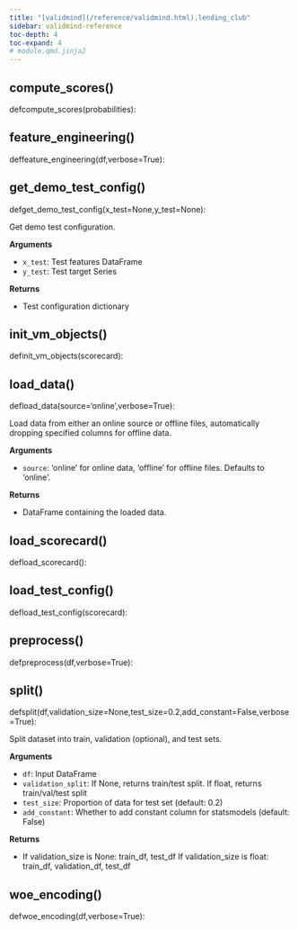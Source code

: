 ```yaml
---
title: "[validmind](/reference/validmind.html).lending_club"
sidebar: validmind-reference
toc-depth: 4
toc-expand: 4
# module.qmd.jinja2
---
```


<!-- function.qmd.jinja2 -->

## compute_scores[()]{.muted}

<!-- signatures.jinja2 -->

::: {.signature}

<span class="kw">def</span><span class="name">compute_scores</span>(<span class="params"><span class="n">probabilities</span></span>):

:::

<!-- function.qmd.jinja2 -->

## feature_engineering[()]{.muted}

<!-- signatures.jinja2 -->

::: {.signature}

<span class="kw">def</span><span class="name">feature_engineering</span>(<span class="params"><span class="n">df</span><span class="muted">,</span></span><span class="params"><span class="n">verbose</span><span class="o">=</span><span class="kc">True</span></span>):

:::

<!-- function.qmd.jinja2 -->

## get_demo_test_config[()]{.muted}

<!-- signatures.jinja2 -->

::: {.signature}

<span class="kw">def</span><span class="name">get_demo_test_config</span>(<span class="params"><span class="n">x_test</span><span class="o">=</span><span class="kc">None</span><span class="muted">,</span></span><span class="params"><span class="n">y_test</span><span class="o">=</span><span class="kc">None</span></span>):

:::

<!-- docstring.jinja2 -->

Get demo test configuration.

**Arguments**

- `x_test`: Test features DataFrame
- `y_test`: Test target Series

**Returns**

- Test configuration dictionary

<!-- function.qmd.jinja2 -->

## init_vm_objects[()]{.muted}

<!-- signatures.jinja2 -->

::: {.signature}

<span class="kw">def</span><span class="name">init_vm_objects</span>(<span class="params"><span class="n">scorecard</span></span>):

:::

<!-- function.qmd.jinja2 -->

## load_data[()]{.muted}

<!-- signatures.jinja2 -->

::: {.signature}

<span class="kw">def</span><span class="name">load_data</span>(<span class="params"><span class="n">source</span><span class="o">=</span><span class="s1">'online'</span><span class="muted">,</span></span><span class="params"><span class="n">verbose</span><span class="o">=</span><span class="kc">True</span></span>):

:::

<!-- docstring.jinja2 -->

Load data from either an online source or offline files, automatically dropping specified columns for offline data.

**Arguments**

- `source`: 'online' for online data, 'offline' for offline files. Defaults to 'online'.

**Returns**

- DataFrame containing the loaded data.

<!-- function.qmd.jinja2 -->

## load_scorecard[()]{.muted}

<!-- signatures.jinja2 -->

::: {.signature}

<span class="kw">def</span><span class="name">load_scorecard</span>():

:::

<!-- function.qmd.jinja2 -->

## load_test_config[()]{.muted}

<!-- signatures.jinja2 -->

::: {.signature}

<span class="kw">def</span><span class="name">load_test_config</span>(<span class="params"><span class="n">scorecard</span></span>):

:::

<!-- function.qmd.jinja2 -->

## preprocess[()]{.muted}

<!-- signatures.jinja2 -->

::: {.signature}

<span class="kw">def</span><span class="name">preprocess</span>(<span class="params"><span class="n">df</span><span class="muted">,</span></span><span class="params"><span class="n">verbose</span><span class="o">=</span><span class="kc">True</span></span>):

:::

<!-- function.qmd.jinja2 -->

## split[()]{.muted}

<!-- signatures.jinja2 -->

::: {.signature}

<span class="kw">def</span><span class="name">split</span>(<span class="params"><span class="n">df</span><span class="muted">,</span></span><span class="params"><span class="n">validation_size</span><span class="o">=</span><span class="kc">None</span><span class="muted">,</span></span><span class="params"><span class="n">test_size</span><span class="o">=</span><span class="kc">0.2</span><span class="muted">,</span></span><span class="params"><span class="n">add_constant</span><span class="o">=</span><span class="kc">False</span><span class="muted">,</span></span><span class="params"><span class="n">verbose</span><span class="o">=</span><span class="kc">True</span></span>):

:::

<!-- docstring.jinja2 -->

Split dataset into train, validation (optional), and test sets.

**Arguments**

- `df`: Input DataFrame
- `validation_split`: If None, returns train/test split. If float, returns train/val/test split
- `test_size`: Proportion of data for test set (default: 0.2)
- `add_constant`: Whether to add constant column for statsmodels (default: False)

**Returns**

- If validation_size is None: train_df, test_df If validation_size is float: train_df, validation_df, test_df

<!-- function.qmd.jinja2 -->

## woe_encoding[()]{.muted}

<!-- signatures.jinja2 -->

::: {.signature}

<span class="kw">def</span><span class="name">woe_encoding</span>(<span class="params"><span class="n">df</span><span class="muted">,</span></span><span class="params"><span class="n">verbose</span><span class="o">=</span><span class="kc">True</span></span>):

:::

